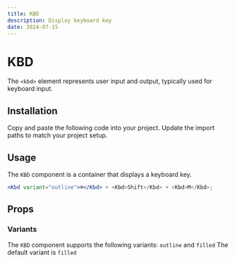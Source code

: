 ```yaml
---
title: KBD
description: Display keyboard key
date: 2024-07-15
---
```


# KBD

The `<kbd>` element represents user input and output, typically used for keyboard input.

<ComponentPreview name="/ui/kbd/kbd" />

## Installation

<Steps>
  <Step>Copy and paste the following code into your project.</Step>
  <ComponentSource name="ui/kbd" />
  <Step>Update the import paths to match your project setup.</Step>
</Steps>

## Usage

The `KBD` component is a container that displays a keyboard key.

```jsx
<Kbd variant="outline">⌘</Kbd> + <Kbd>Shift</Kbd> + <Kbd>M</Kbd>;
```

## Props

### Variants

The `KBD` component supports the following variants: `outline` and `filled`
The default variant is `filled`

<ComponentPreview name="/ui/kbd/kbd-variants" />
